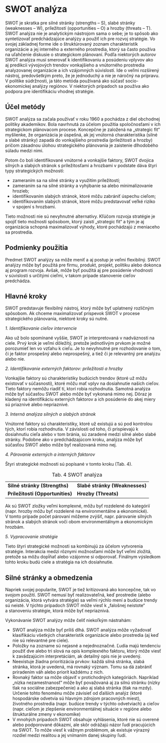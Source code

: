 # SWOT analýza
SWOT je skratka pre silné stránky (strengths – S), slabé stránky (weaknesses – W), príležitostí (opportunities – O) a hrozby (threats – T). SWOT analýza nie je analytickým nástrojom sama o sebe; je to spôsob ako syntetizovať predchádzajúce analýzy a použiť ich pre rozvoj stratégie. Vo svojej základnej forme ide o štruktúrovaný zoznam charakteristík organizácie a jej interného a externého prostredia, ktorý sa často používa na uľahčenie diskusie o strategickom plánovaní. Podľa niektorých autorov SWOT analýza musí smerovať k identifikovaniu a posúdeniu vplyvov ako aj predikcii vývojových trendov vonkajšieho a vnútorného prostredia analyzovanej organizácie a ich vzájomných súvislostí. Ide o veľmi rozšírený nástroj, predovšetkým preto, že je jednoduchý a nie je náročný na prípravu. V politike súdržnosti, ja táto metóda používaná ako súčasť socio-ekonomickej analýzy regiónov. V niektorých prípadoch sa používa ako podpora pre identifikáciu vhodnej stratégie.

## Účel metódy

SWOT analýza sa začala používať v roku 1960 a pochádza z diel obchodnej politiky akademikov. Bola navrhnutá za účelom použitia spoločnosťami v ich strategickom plánovacom procese. Koncepčne je založená na „strategic fit“ myšlienke, že organizácia je úspešná, ak jej vnútorná charakteristika (silné a slabé stránky) zapadá do vonkajšieho prostredia (príležitosti a hrozby) pričom zásadnou úlohou strategického plánovania je zaistenie dlhodobého súladu medzi nimi.

Potom čo boli identifikované vnútorné a vonkajšie faktory, SWOT dvojica silných a slabých stránok s príležitosťami a hrozbami v podstate dáva štyri typy strategických možností:

* zameraním sa na silné stránky a využitím príležitostí;  
* zameraním sa na silné stránky a vyhýbanie sa alebo minimalizovanie hrozieb;  
* identifikovaním slabých stránok, ktoré môžu zabrániť úspechu cieľom;  
* identifikovaním slabých stránok, ktoré môžu predstavovať veľké riziko v spojení s hrozbami.

Tieto možnosti nie sú nevyhnutné alternatívy. Kľúčom rozvoja stratégie je spojiť tieto možnosti spôsobom, ktorý zaistí „strategic fit“ a tým je aj organizácia schopná maximalizovať výhody, ktoré pochádzajú z meniaceho sa prostredia.

## Podmienky použitia

Predmet SWOT analýzy sa môže meniť a aj postup je veľmi flexibilný. SWOT analýzy môže byť použitá pre firmu, produkt, projekt, politiku alebo dokonca aj program rozvoja. Avšak, môže byť použitá aj pre posúdenie vhodnosti v súvislosti s určitými cieľmi, v takom prípade stanovenie cieľov predchádza.

## Hlavné kroky

SWOT predstavuje flexibilný nástroj, ktorý môže byť uplatnený rozličným spôsobom. Ak chceme maximalizovať príspevok SWOT v procese strategického plánovania, niektoré kroky sú nutné.

_1\. Identifikovanie cieľov intervencie_

Ako už bolo spomínané vyššie, SWOT je interpretovaná v nadväznosti na ciele. Prvý krok je veľmi dôležitý, pretože jednotlivým prvkom je možné porozumieť len vo vzťahu k cieľu. Je to nevyhnutné pre rozhodovanie o tom, či je faktor prospešný alebo neprospešný, a tiež či je relevantný pre analýzu alebo nie.

_2\. Identifikovanie externých faktorov: príležitosti a hrozby_

Vonkajšie faktory sú charakteristiky budúcich trendov (ktoré už môžu existovať v súčasnosti), ktoré môžu mať vplyv na dosiahnutie našich cieľov. Tieto faktory nemôžu riadiť tí, ktorí robia rozhodnutia. Samotná analýza môže byť súčasťou SWOT alebo môže byť vykonaná mimo nej. Dôraz je kladený na identifikáciu externých faktorov a ich posúdenie do akej miery sú priaznivé alebo nepriaznivé.

_3\. Interná analýza silných a slabých stránok_

Vnútorné faktory sú charakteristiky, ktoré už existujú a sú pod kontrolou tých, ktorí robia rozhodnutia. V závislosti od toho, či prispievajú k dosiahnutiu cieľa alebo v tom bránia, sú zaradené medzi silné alebo slabé stránky. Podobne ako v predchádzajúcom kroku, analýza môže byť súčasťou SWOT alebo môže byť realizovaná mimo nej.

_4\. Párovanie externých a interných faktorov_

Štyri strategické možnosti sú popísané v tomto kroku (Tab. 4).

: Tab. 4 SWOT analýza

|     |     |
| --- | --- |
| **Silné stránky (Strengths)** | **Slabé stránky (Weaknesses)** |
| **Príležitosti (Opportunities)** | **Hrozby (Threats)** |
Ak sú SWOT zložky veľmi komplexné, môžu byť rozdelené do kategórií (napr. hrozby môžu byť rozdelené na environmentálne a ekonomické). V tomto prípade počet párovaní môžeme zvýšiť, napr. párovanie silných stránok a slabých stránok voči obom environmentálnym a ekonomickým hrozbám.

_5\. Vypracovanie stratégie_

Tieto štyri strategické možnosti sa kombinujú za účelom vytvorenia stratégie. Interakcia medzi rôznymi možnosťami môže byť veľmi zložitá, pretože sa môžu dopĺňať alebo vzájomne si odporovať. Finálnym výsledkom tohto kroku budú ciele a stratégia na ich dosiahnutie.

## Silné stránky a obmedzenia

Napriek svojej popularite, SWOT je tiež kritizovaná ako koncepčne, tak vo svojom použití. SWOT nemusí byť realizovateľná, keď prostredie (alebo organizácia, ktorá vytvára stratégie) sa veľmi rýchlo mení a budúce trendy sú neisté. V týchto prípadoch SWOT môže viesť k „falošnej neistote“ a stanoveniu stratégie, ktorá môže byť nepriaznivá.

Vykonávanie SWOT analýzy môže čeliť niekoľkým nástrahám:

* SWOT analýza môže byť príliš dlhá. SWOT analýza môže vyžadovať klasifikáciu všetkých charakteristík organizácie alebo prostredia (aj keď nie sú relevantné pre ciele).
* Položky na zozname sú nejasné a nejednoznačné. Ľudia majú tendenciu použiť dve alebo tri slová na opis komplexného faktoru, ktorý môže viesť k zavádzajúcim interpretáciám, ak detailný opis nie je uvedený.
* Neexistuje žiadna prioritizácia prvkov: každá silná stránka, slabá stránka, ktorá je uvedená, má rovnaký význam. Tomu sa dá zabrániť priradením váh alebo priorít každému z nich.
* Rovnaký faktor sa môže objaviť v protichodných kategóriách. Napríklad „nízka nezamestnanosť“ môže byť považovaná aj za silnú stránku (nízky tlak na sociálne zabezpečenie) a ako aj slabá stránka (tlak na mzdy). Určenie tohto fenoménu môže závisieť od ďalších analýz (ktoré hospodárske odvetvia sú hlavným zdrojom pracovných miest), životného prostredia (napr. budúce trendy v týchto odvetviach) a cieľov (napr. cieľom je zlepšenie environmentálnej situácie v regióne alebo štrukturálne zmeny v ekonomike)
* V mnohých prípadoch SWOT obsahuje vyhlásenia, ktoré nie sú overené alebo podporované dôkazmi, ale skôr odrážajú názor ľudí pracujúcich na SWOT. To môže viesť k vážnym problémom, ak existuje výrazný rozdiel medzi realitou a jej vnímaním danej skupiny ľudí.